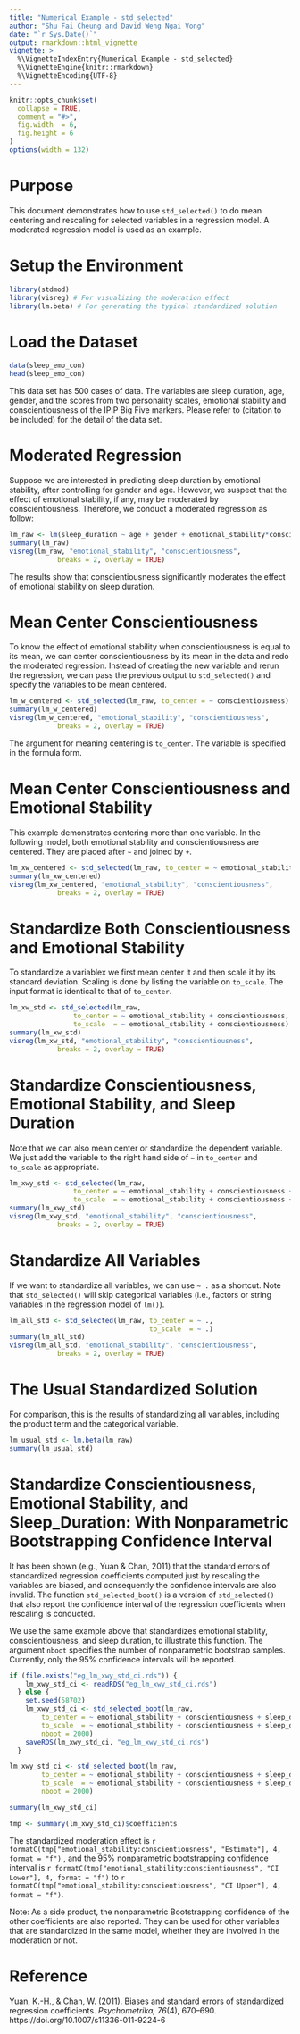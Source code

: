 ```yaml
---
title: "Numerical Example - std_selected"
author: "Shu Fai Cheung and David Weng Ngai Vong"
date: "`r Sys.Date()`"
output: rmarkdown::html_vignette
vignette: >
  %\VignetteIndexEntry{Numerical Example - std_selected}
  %\VignetteEngine{knitr::rmarkdown}
  %\VignetteEncoding{UTF-8}
---
```


```r
knitr::opts_chunk$set(
  collapse = TRUE,
  comment = "#>",
  fig.width  = 6, 
  fig.height = 6
)
options(width = 132)
```

# Purpose

This document demonstrates how to use `std_selected()` to do mean centering and
rescaling for selected variables in a regression model. A moderated regression
model is used as an example.

# Setup the Environment

```r
library(stdmod)
library(visreg) # For visualizing the moderation effect
library(lm.beta) # For generating the typical standardized solution
```

# Load the Dataset

```r
data(sleep_emo_con)
head(sleep_emo_con)
```

This data set has 500 cases of data. The variables are sleep duration,
age, gender,  and the scores from two personality scales, emotional stability
and conscientiousness of the IPIP Big Five markers. Please refer to
(citation to be included) for the detail of the data set.


# Moderated Regression

Suppose we are interested in predicting sleep duration by emotional
stability, after controlling for gender and age. However, we suspect that the
effect of emotional stability, if any, may be moderated by conscientiousness.
Therefore, we conduct a moderated regression as follow:

```r
lm_raw <- lm(sleep_duration ~ age + gender + emotional_stability*conscientiousness, sleep_emo_con)
summary(lm_raw)
visreg(lm_raw, "emotional_stability", "conscientiousness",
            breaks = 2, overlay = TRUE)
```

The results show that conscientiousness significantly moderates the effect of
emotional stability on sleep duration.

# Mean Center Conscientiousness

To know the effect of emotional stability when conscientiousness is equal to its
mean, we can center conscientiousness by its mean in the data and redo the
moderated regression. Instead of creating the new variable and rerun the
regression, we can pass the previous output to `std_selected()` and specify the
variables to be mean centered.


```r
lm_w_centered <- std_selected(lm_raw, to_center = ~ conscientiousness)
summary(lm_w_centered)
visreg(lm_w_centered, "emotional_stability", "conscientiousness",
            breaks = 2, overlay = TRUE)
```

The argument for meaning centering is `to_center`. The variable is specified
in the formula form.


# Mean Center Conscientiousness and Emotional Stability

This example demonstrates centering more than one variable. In the following
model, both emotional stability and conscientiousness are centered. They are
placed after `~` and joined by `+`.

```r
lm_xw_centered <- std_selected(lm_raw, to_center = ~ emotional_stability + conscientiousness)
summary(lm_xw_centered)
visreg(lm_xw_centered, "emotional_stability", "conscientiousness",
            breaks = 2, overlay = TRUE)
```

# Standardize Both Conscientiousness and Emotional Stability

To standardize a variablex we first mean center it and then scale it by its
standard deviation. Scaling is done by listing the variable on `to_scale`.
The input format is identical to that of `to_center`.


```r
lm_xw_std <- std_selected(lm_raw,
                to_center = ~ emotional_stability + conscientiousness,
                to_scale  = ~ emotional_stability + conscientiousness)
summary(lm_xw_std)
visreg(lm_xw_std, "emotional_stability", "conscientiousness",
            breaks = 2, overlay = TRUE)
```

# Standardize Conscientiousness, Emotional Stability, and Sleep Duration

Note that we can also mean center or standardize the dependent variable. We
just add the variable to the right hand side of `~` in `to_center` and
`to_scale` as appropriate.

```r
lm_xwy_std <- std_selected(lm_raw,
                to_center = ~ emotional_stability + conscientiousness + sleep_duration,
                to_scale  = ~ emotional_stability + conscientiousness + sleep_duration)
summary(lm_xwy_std)
visreg(lm_xwy_std, "emotional_stability", "conscientiousness",
            breaks = 2, overlay = TRUE)
```

# Standardize All Variables

If we want to standardize all variables, we can use `~ .` as a shortcut. Note
that `std_selected()` will skip categorical variables (i.e., factors or string
variables in the regression model of `lm()`).

```r
lm_all_std <- std_selected(lm_raw, to_center = ~ .,
                                   to_scale  = ~ .)
summary(lm_all_std)
visreg(lm_all_std, "emotional_stability", "conscientiousness",
            breaks = 2, overlay = TRUE)
```

# The Usual Standardized Solution

For comparison, this is the results of standardizing all variables, including
the product term and the categorical variable.

```r
lm_usual_std <- lm.beta(lm_raw)
summary(lm_usual_std)
```

# Standardize Conscientiousness, Emotional Stability, and Sleep_Duration: With Nonparametric Bootstrapping Confidence Interval

It has been shown (e.g., Yuan & Chan, 2011) that the standard errors of
standardized regression coefficients computed just by rescaling the variables
are biased, and consequently the confidence intervals are also invalid. The
function `std_selected_boot()` is a version of `std_selected()` that also
report the confidence interval of the regression coefficients when rescaling is conducted.

We use the same example above that standardizes emotional stability,
conscientiousness, and sleep duration, to illustrate this function.
The argument `nboot` specifies the number of nonparametric bootstrap samples.
Currently, only the 95% confidence intervals will be reported.

```r
if (file.exists("eg_lm_xwy_std_ci.rds")) {
    lm_xwy_std_ci <- readRDS("eg_lm_xwy_std_ci.rds")
  } else {
    set.seed(58702)
    lm_xwy_std_ci <- std_selected_boot(lm_raw,
        to_center = ~ emotional_stability + conscientiousness + sleep_duration,
        to_scale  = ~ emotional_stability + conscientiousness + sleep_duration,
        nboot = 2000)
    saveRDS(lm_xwy_std_ci, "eg_lm_xwy_std_ci.rds")
  }
```

```r
lm_xwy_std_ci <- std_selected_boot(lm_raw, 
        to_center = ~ emotional_stability + conscientiousness + sleep_duration,
        to_scale  = ~ emotional_stability + conscientiousness + sleep_duration,
        nboot = 2000)
```

```r
summary(lm_xwy_std_ci)
```

```r
tmp <- summary(lm_xwy_std_ci)$coefficients
```

The standardized moderation effect is `r formatC(tmp["emotional_stability:conscientiousness", "Estimate"], 4, format = "f")`
, and the 95% nonparametric bootstrapping confidence interval is 
`r formatC(tmp["emotional_stability:conscientiousness", "CI Lower"], 4, format = "f")` to
`r formatC(tmp["emotional_stability:conscientiousness", "CI Upper"], 4, format = "f")`.

Note: As a side product, the nonparametric Bootstrapping confidence of the
other coefficients are also reported. They can be used for other variables that
are standardized in the same model, whether they are involved in the moderation or not.

# Reference

Yuan, K.-H., & Chan, W. (2011). Biases and standard errors of standardized
regression coefficients. *Psychometrika, 76*(4), 670–690. https://doi.org/10.1007/s11336-011-9224-6
